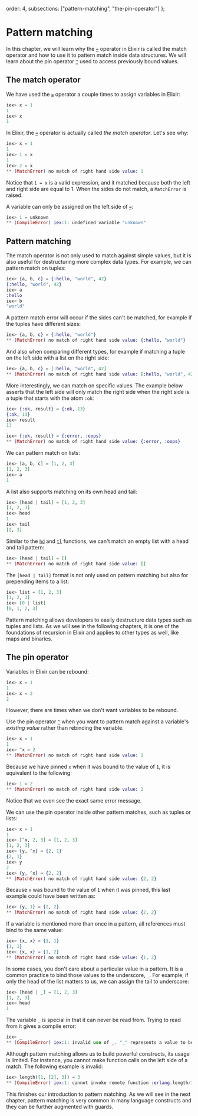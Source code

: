   order: 4,
  subsections: ["pattern-matching", "the-pin-operator"]
};

# Pattern matching

In this chapter, we will learn why the [`=`](`=/2`) operator in Elixir is called the match operator and how to use it to pattern match inside data structures. We will learn about the pin operator [`^`](`^/1`) used to access previously bound values.

## The match operator

We have used the [`=`](`=/2`) operator a couple times to assign variables in Elixir:

```elixir
iex> x = 1
1
iex> x
1
```

In Elixir, the [`=`](`=/2`) operator is actually called _the match operator_. Let's see why:

```elixir
iex> x = 1
1
iex> 1 = x
1
iex> 2 = x
** (MatchError) no match of right hand side value: 1
```

Notice that `1 = x` is a valid expression, and it matched because both the left and right side are equal to 1. When the sides do not match, a `MatchError` is raised.

A variable can only be assigned on the left side of [`=`](`=/2`):

```elixir
iex> 1 = unknown
** (CompileError) iex:1: undefined variable "unknown"
```

## Pattern matching

The match operator is not only used to match against simple values, but it is also useful for destructuring more complex data types. For example, we can pattern match on tuples:

```elixir
iex> {a, b, c} = {:hello, "world", 42}
{:hello, "world", 42}
iex> a
:hello
iex> b
"world"
```

A pattern match error will occur if the sides can't be matched, for example if the tuples have different sizes:

```elixir
iex> {a, b, c} = {:hello, "world"}
** (MatchError) no match of right hand side value: {:hello, "world"}
```

And also when comparing different types, for example if matching a tuple on the left side with a list on the right side:

```elixir
iex> {a, b, c} = [:hello, "world", 42]
** (MatchError) no match of right hand side value: [:hello, "world", 42]
```

More interestingly, we can match on specific values. The example below asserts that the left side will only match the right side when the right side is a tuple that starts with the atom `:ok`:

```elixir
iex> {:ok, result} = {:ok, 13}
{:ok, 13}
iex> result
13

iex> {:ok, result} = {:error, :oops}
** (MatchError) no match of right hand side value: {:error, :oops}
```

We can pattern match on lists:

```elixir
iex> [a, b, c] = [1, 2, 3]
[1, 2, 3]
iex> a
1
```

A list also supports matching on its own head and tail:

```elixir
iex> [head | tail] = [1, 2, 3]
[1, 2, 3]
iex> head
1
iex> tail
[2, 3]
```

Similar to the [`hd`](`hd/1`) and [`tl`](`tl/1`) functions, we can't match an empty list with a head and tail pattern:

```elixir
iex> [head | tail] = []
** (MatchError) no match of right hand side value: []
```

The `[head | tail]` format is not only used on pattern matching but also for prepending items to a list:

```elixir
iex> list = [1, 2, 3]
[1, 2, 3]
iex> [0 | list]
[0, 1, 2, 3]
```

Pattern matching allows developers to easily destructure data types such as tuples and lists. As we will see in the following chapters, it is one of the foundations of recursion in Elixir and applies to other types as well, like maps and binaries.

## The pin operator

Variables in Elixir can be rebound:

```elixir
iex> x = 1
1
iex> x = 2
2
```

However, there are times when we don't want variables to be rebound.

Use the pin operator [`^`](`^/1`) when you want to pattern match against a variable's _existing value_ rather than rebinding the variable.

```elixir
iex> x = 1
1
iex> ^x = 2
** (MatchError) no match of right hand side value: 2
```

Because we have pinned `x` when it was bound to the value of `1`, it is equivalent to the following:

```elixir
iex> 1 = 2
** (MatchError) no match of right hand side value: 2
```

Notice that we even see the exact same error message.

We can use the pin operator inside other pattern matches, such as tuples or lists:

```elixir
iex> x = 1
1
iex> [^x, 2, 3] = [1, 2, 3]
[1, 2, 3]
iex> {y, ^x} = {2, 1}
{2, 1}
iex> y
2
iex> {y, ^x} = {2, 2}
** (MatchError) no match of right hand side value: {2, 2}
```

Because `x` was bound to the value of `1` when it was pinned, this last example could have been written as:

```elixir
iex> {y, 1} = {2, 2}
** (MatchError) no match of right hand side value: {2, 2}
```

If a variable is mentioned more than once in a pattern, all references must bind to the same value:

```elixir
iex> {x, x} = {1, 1}
{1, 1}
iex> {x, x} = {1, 2}
** (MatchError) no match of right hand side value: {1, 2}
```

In some cases, you don't care about a particular value in a pattern. It is a common practice to bind those values to the underscore, `_`. For example, if only the head of the list matters to us, we can assign the tail to underscore:

```elixir
iex> [head | _] = [1, 2, 3]
[1, 2, 3]
iex> head
1
```

The variable `_` is special in that it can never be read from. Trying to read from it gives a compile error:

```elixir
iex> _
** (CompileError) iex:1: invalid use of _. "_" represents a value to be ignored in a pattern and cannot be used in expressions
```

Although pattern matching allows us to build powerful constructs, its usage is limited. For instance, you cannot make function calls on the left side of a match. The following example is invalid:

```elixir
iex> length([1, [2], 3]) = 3
** (CompileError) iex:1: cannot invoke remote function :erlang.length/1 inside match
```

This finishes our introduction to pattern matching. As we will see in the next chapter, pattern matching is very common in many language constructs and they can be further augmented with guards.
